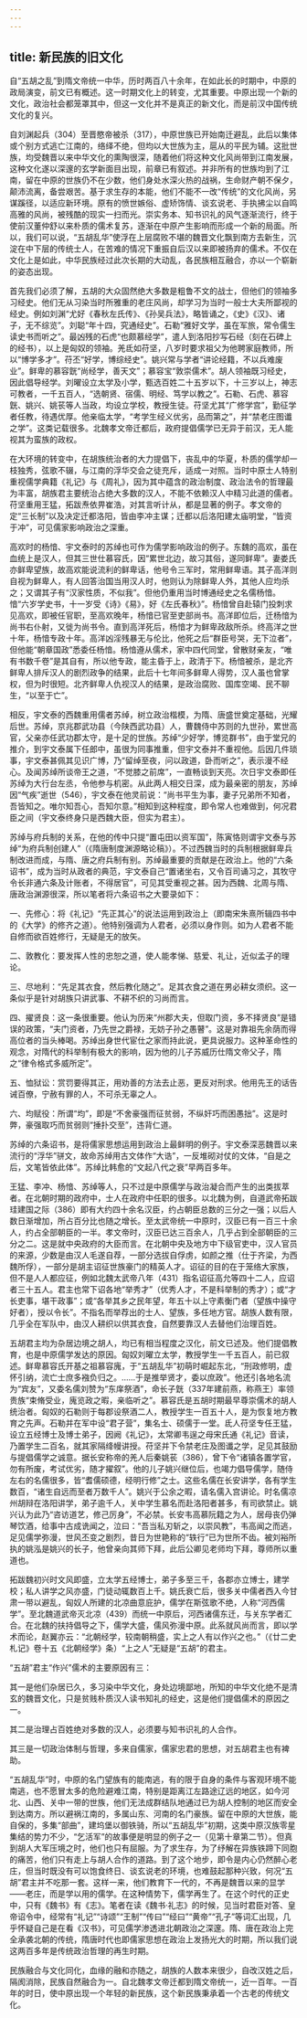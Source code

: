 ```yaml
---
---
---
```

title: 新民族的旧文化
---




自“五胡之乱”到隋文帝统一中华，历时两百八十余年，在如此长的时期中，中原的政局演变，前文已有概述。这一时期文化上的转变，尤其重要。中原出现一个新的文化，政治社会都笼罩其中，但这一文化并不是真正的新文化，而是前汉中国传统文化的复兴。

自刘渊起兵（304）至晋愍帝被杀（317），中原世族已开始南迁避乱，此后以集体或个别方式逃亡江南的，络绎不绝，但均以大世族为主，扈从的平民为辅。这批世族，均受魏晋以来中华文化的熏陶很深，随着他们将这种文化风尚带到江南发展，这种文化遂以深邃的玄学新面目出现，前章已有叙述。并非所有的世族均到了江南，留在中原的世族仍不在少数，他们身处水深火热的战祸，生命财产朝不保夕，颠沛流离，备尝艰苦。基于求生存的本能，他们不能不一改“传统”的文化风尚，另谋蹊径，以适应新环境。原有的愤世嫉俗、虚矫饰情、谈玄说老、手执拂尘以自鸣高雅的风尚，被残酷的现实一扫而光。崇实务本、知书识礼的风气逐渐流行，终于使前汉董仲舒以来朴质的儒术复苏，逐渐在中原产生影响而形成一个新的局面。所以，我们可以说，“五胡乱华”使浮在上层腐败不堪的魏晋文化飘到南方去新生，沉淀在中下层的传统士人，在苦难的情况下重振自后汉以来即被扬弃的儒术。不仅在文化上是如此，中华民族经过此次长期的大动乱，各民族相互融合，亦以一个崭新的姿态出现。

首先我们必须了解，五胡的大众固然绝大多数是粗鲁不文的战士，但他们的领袖多习经史。他们无从习染当时所雅重的老庄风尚，却学习为当时一般士大夫所鄙视的经史。例如刘渊“尤好《春秋左氏传》、《孙吴兵法》，略皆诵之，《史》《汉》、诸子，无不综览”。刘聪“年十四，究通经史”。石勒“雅好文学，虽在军旅，常令儒生读史书而听之”。最凶残的石虎“也颇慕经学”，遣人到洛阳抄写石经（刻在石碑上的经书），以上是匈奴的领袖。羌氐如苻坚，八岁时要求祖父为他聘家庭教师，所以“博学多才”。苻丕“好学，博综经史”。姚兴常与学者“讲论经籍，不以兵难废业”。鲜卑的慕容皝“尚经学，善天文”；慕容宝“敦崇儒术”。胡人领袖既习经史，因此倡导经学。刘曜设立太学及小学，甄选百姓二十五岁以下，十三岁以上，神志可教者，一千五百人，“选朝贤、宿儒、明经、笃学以教之”。石勒、石虎、慕容皝、姚兴、姚苌等人当政，均设立学校，教授生徒。苻坚尤其“广修学宫”，勤征学者任教，待遇优厚。他亲临太学，“考学生经义优劣，品而第之”，并“禁老庄图谶之学”。这类记载很多。北魏孝文帝迁都后，政府提倡儒学已无异于前汉，无人能视其为蛮族的政权。

在大环境的转变中，在胡族统治者的大力提倡下，丧乱中的华夏，朴质的儒学却一枝独秀，弦歌不辍，与江南的浮华交会之徒充斥，适成一对照。当时中原士人特别重视儒学典籍《礼记》与《周礼》，因为其中蕴含的政治制度、政治法令的哲理最为丰富，胡族君主要统治占绝大多数的汉人，不能不依赖汉人中精习此道的儒者。苻坚重用王猛，拓跋焘依畀崔浩，对其言听计从，都是显著的例子。孝文帝的定“三长制”以及决定迁都洛阳，皆由李冲主谋；迁都以后洛阳建太庙明堂，“皆资于冲”，可见儒家影响政治之深重。

高欢时的杨愔、宇文泰时的苏绰也可作为儒学影响政治的例子。东魏的高欢，虽在血统上是汉人，但其三世仕慕容氏，因“累世北边，故习其俗，遂同鲜卑”。妻娄氏亦鲜卑望族，故高欢能说流利的鲜卑话，他号令三军时，常用鲜卑语。其子高洋则自视为鲜卑人，有人回答治国当用汉人时，他则认为除鲜卑人外，其他人应均杀之；又谓其子有“汉家性质，不似我”。但他仍重用当时博通经史之名儒杨愔。愔“六岁学史书，十一岁受《诗》《易》，好《左氏春秋》”。杨愔曾自赴辕门投刺求见高欢，即被任官职，至高欢晚年，杨愔已官至吏部尚书。高洋即位后，迁杨愔为尚书右仆射，又徙为尚书令。直到高洋死后，杨愔才为鲜卑政敌所杀。终高洋之世十年，杨愔专政十年。高洋凶淫残暴无与伦比，他死之后“群臣号哭，无下泣者”，但他能“朝章国政”悉委任杨愔。杨愔遵从儒术，家中四代同堂，曾散财亲友，“唯有书数千卷”是其自有，所以他专政，能主昏于上，政清于下。杨愔被杀，是北齐鲜卑人排斥汉人的剧烈政争的结果，此后十七年间多鲜卑人得势，汉人虽也曾掌权，但为时很短。北齐鲜卑人仇视汉人的结果，是政治腐败、国库空竭、民不聊生，“以至于亡”。

相反，宇文泰的西魏重用儒者苏绰，树立政治楷模，为隋、唐盛世奠定基础，光耀后世。苏绰，京兆郡武功县（今陕西武功县）人，曹魏侍中苏则的九世孙，累世高官，父亲亦任武功郡太守，是十足的世族。苏绰“少好学，博览群书”，由于堂兄的推介，到宇文泰属下任郎中，虽很为同事推重，但宇文泰并不重视他。后因几件琐事，宇文泰甚佩其见识广博，乃“留绰至夜，问以政道，卧而听之”，表示漫不经心。及闻苏绰所谈帝王之道，“不觉膝之前席”，一直畅谈到天亮。次日宇文泰即任苏绰为大行台左丞，令他参与机密。从此两人相交日深，成为最亲密的朋友，苏绰因“气疾”逝世（546），宇文泰在他灵前说：“尚书平生为事，妻子兄弟所不知者，吾皆知之。唯尔知吾心，吾知尔意。”相知到这种程度，即令常人也难做到，何况君臣之间（宇文泰终身只是西魏大臣，但实为君主）。

苏绰与府兵制的关系，在他的传中只提“置屯田以资军国”，陈寅恪则谓宇文泰与苏绰“为府兵制创建人”（《隋唐制度渊源略论稿》）。不过西魏当时的兵制根据鲜卑兵制改进而成，与隋、唐之府兵制有别。苏绰最重要的贡献是在政治上。他的“六条诏书”，成为当时从政者的典范，宇文泰自己“置诸坐右，又令百司诵习之，其牧守令长非通六条及计账者，不得居官”，可见其受重视之甚。因为西魏、北周与隋、唐政治渊源很深，所以笔者将六条诏书之大要录如下：

一、先修心：将《礼记》“先正其心”的说法运用到政治上（即南宋朱熹所辑四书中的《大学》的修齐之道）。他特别强调为人君者，必须以身作则。如为人君者不能自修而欲百姓修行，无疑是无的放矢。

二、敦教化：要发挥人性的忠恕之道，使人能孝悌、慈爱、礼让，近似孟子的理论。

三、尽地利：“先足其衣食，然后教化随之”。足其衣食之道在男必耕女须织。这一条似乎是针对胡族只讲武事、不耕不织的习尚而言。

四、擢贤良：这一条很重要。他认为历来“州郡大夫，但取门资，多不择贤良”是错误的政策，“夫门资者，乃先世之爵禄，无妨子孙之愚瞽”。这是对靠祖先余荫而得高位者的当头棒喝。苏绰出身世代宦仕之家而持此说，更具说服力。这种革命性的观念，对隋代的科举制有极大的影响，因为他的儿子苏威历仕隋文帝父子，隋之“律令格式多威所定”。

五、恤狱讼：赏罚要得其正，用劝善的方法去止恶，更反对刑求。他用先王的话告诫百僚，宁赦有罪的人，不可杀无辜之人。

六、均赋役：所谓“均”，即是“不舍豪强而征贫弱，不纵奸巧而困愚拙”。这是时弊，豪强取巧而贫弱则“捶扑交至”，违背仁道。

苏绰的六条诏书，是将儒家思想运用到政治上最鲜明的例子。宇文泰深恶魏晋以来流行的“浮华”骈文，故命苏绰用古文体作“大诰”，一反堆砌对仗的文体，“自是之后，文笔皆依此体”。苏绰比韩愈的“文起八代之衰”早两百多年。

王猛、李冲、杨愔、苏绰等人，只不过是中原儒学与政治凝合而产生的出类拔萃者。在北朝时期的政府中，士人在政府中任职的很多。以北魏为例，自道武帝拓跋珪建国之际（386）即有大约四十余名汉臣，约占朝臣总数的三分之一强；以后人数日渐增加，所占百分比也随之增长。至太武帝统一中原时，汉臣已有一百三十余人，约占全部朝臣的一半。孝文帝时，汉臣已达三百余人，几乎占到全部朝臣的三分之二。这是就中央政府的大臣而言。在北朝中央及地方中下级官吏中，汉人官员的来源，少数是由汉人毛遂自荐，一部分选拔自俘虏，如颜之推（仕于齐梁，为西魏所俘），一部分是胡主诏征世族豪门的精英人才。诏征的目的在于笼络大家族，但不是人人都应征，例如北魏太武帝八年（431）指名诏征高允等四十二人，应诏者三十五人。君主也常下诏各地“举秀才”（优秀人才，不是科举制的秀才）；或“才长吏事，堪干政事”；或“各举其乡之民年望，年五十以上守素衡门者（望族中操守好者），授以令长”。不指名而举荐出的士人、望族，多任地方官。胡族人数有限，几乎全在军队中，由汉人耕织以供其衣食，自然要靠汉人去替他们治理百姓。

五胡君主均为杂居边境之胡人，均已有相当程度之汉化，前文已述及。他们提倡教育，也是中原儒学发达的原因。匈奴刘曜立太学，教授学生一千五百人，前已叙述。鲜卑慕容氏开基之祖慕容廆，于“五胡乱华”初萌时崛起东北，“刑政修明，虚怀引纳，流亡士庶多襁负归之。……于是推举贤才，委以庶政”。他还引各地名流为“宾友”，又委名儒刘赞为“东庠祭酒”，命长子皝（337年建前燕，称燕王）率领贵族“束脩受业，廆览政之暇，亲临听之”。慕容氏是五胡时期最早尊崇儒术的胡人统治者。匈奴的石勒则于每郡设祭酒二人，教授学生一百五十人，是为恢复地方教育之先声。石勒并在军中设“君子营”，集名士、硕儒于一堂。氐人苻坚专任王猛，设立五经博士及博士弟子，因阙《礼记》，太常卿韦逞之母宋氏通《礼记》音读，乃置学生二百名，就其家隔绛幔讲授。苻坚并下令禁老庄及图谶之学，足见其鼓励与提倡儒学之诚意。据长安称帝的羌人后秦姚苌（386），曾下令“诸镇各置学官，勿有所废，考试优劣，随才擢叙”。他的儿子姚兴继位后，也竭力倡导儒学，随侍左右的名儒很多，皆“耆儒硕德，经明行修”之士。这些名儒在长安讲学，各有学生数百，“诸生自远而至者万数千人”。姚兴于公余之暇，请名儒入宫讲论。时名儒凉州胡辩在洛阳讲学，弟子逾千人，关中学生慕名而赴洛阳者甚多，有司欲禁止。姚兴认为此乃“咨访道艺，修己厉身”，不必禁。长安韦高慕阮籍之为人，居母丧仍弹琴饮酒，给事中古成诜闻之，泣曰：“吾当私刃斩之，以崇风教”，韦高闻之而逃，足见儒学弥漫，世风丕变之剧烈，昔日为世艳称的“轶行”已为世所不齿。被刘裕所执的姚泓是姚兴的长子，他曾亲向其师下拜，此后公卿见老师均下拜，尊师所以重道也。

拓跋魏初兴时文风即盛，立太学五经博士，弟子多至三千，各郡亦立博士，建学校；私人讲学之风亦盛，门徒动辄数百上千。姚氏衰亡后，很多关中儒者西入今甘肃一带以避乱，匈奴人所建的北凉曲意庇护，儒学在斯弦歌不绝，人称“河西儒学”。至北魏道武帝灭北凉（439）而统一中原后，河西诸儒东迁，与关东学者汇合。在北魏的扶持倡导之下，儒学大盛，儒风弥漫中原。此系就风尚而言，即以学术而论，赵翼亦云：“北朝经学，较南朝稍盛，实上之人有以作兴之也。”（《廿二史札记》卷十五《北朝经学》条）“上之人”无疑是“五胡”的君主。

“五胡”君主“作兴”儒术的主要原因有三：

其一是他们杂居已久，多习染中华文化，身处边境鄙地，所知的中华文化绝不是清玄的魏晋文化，只是贫贱朴质汉人读书知礼的经史，这是他们提倡儒术的原因之一。

其二是治理占百姓绝对多数的汉人，必须要与知书识礼的人合作。

其三是一切政治体制与哲理，多来自儒家，儒家忠君的思想，对五胡君主也有裨助。

“五胡乱华”时，中原的名门望族有的能南逃，有的限于自身的条件与客观环境不能南逃，也不愿冒太多的危险避难江南，特别是距离江左路途辽远的地区，如今河北、山西、关中一带的世族，他们无法成群结队地通过已为胡人控制的地区而安全到达南方。所以避祸江南的，多属山东、河南的名门豪族。留在中原的大世族，能自保的，多集“部曲”，建坞堡以御铁骑，所以“五胡乱华”初期，这类中原汉族零星集结的势力不少，“乞活军”的故事便是明显的例子之一（见第十章第二节）。但真到胡人大军压境之时，他们也只有屈服。为了求生存，为了纾解在异族铁蹄下同胞的痛苦，他们只有走上与胡人合作的道路。到了这个地步，即令是内心仍然醉心老庄，但当时既没有可以饱食终日、谈玄说老的环境，也难鼓起那种兴致，何况“五胡”君主并不吃那一套。这样一来，他们教育下一代的，不再是魏晋以来的显学——老庄，而是学以用的儒学。在这种情势下，儒学再生了。在这个时代的正史中，只有《魏书》有《志》。笔者在读《魏书·礼志》的时候，见当时君臣对答、皇帝诏令中，经常有“礼记”“诗颂”“王制”“传曰”“经曰”“黄帝”“孔子”等词汇出现，几乎怀疑自己是在看《汉书》，可见儒学渗透进北朝政治之深邃。隋、唐在政治上完全承袭北朝的传统，隋唐时代也即儒家思想在政治上发扬光大的时期，所以我们说这两百多年是传统政治哲理的再生时期。

民族融合与文化同化，血缘的融和亦随之，胡族的人数本来很少，自改汉姓之后，隔阂消除，民族自然融合为一。自北魏孝文帝迁都到隋文帝统一，近一百年。一百年的时日，使中原出现一个年轻的新民族，这个新民族秉承着一个古老的传统文化。